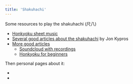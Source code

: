 ```yaml
---
title: 'Shakuhachi'
---
```



Some resources to play the shakuhachi (尺八)

* [Honkyoku sheet music](https://sound.jp/mujuan/music.html)
* [Several good articles about the shakuhachi](https://flutedojo.com/shakuhachi-guides) by Jon Kypros
* [More good articles](https://hijirishakuhachi.com/)
   * [Soundcloud with recordings](https://soundcloud.com/lnflutes/sets/honkyoku)
   * [Honkyoku for beginners](https://hijirishakuhachi.com/2020/10/28/honkyoku-for-beginners/)

Then personal pages about it:
* <L name='shakuhachi-notation' from='shakuhachi' />
* <L name='shakuhachi-practice' from='shakuhachi' />
